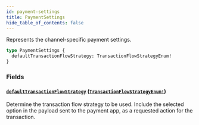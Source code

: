 ```yaml
---
id: payment-settings
title: PaymentSettings
hide_table_of_contents: false
---
```


Represents the channel-specific payment settings.

```graphql
type PaymentSettings {
  defaultTransactionFlowStrategy: TransactionFlowStrategyEnum!
}
```

### Fields

#### [`defaultTransactionFlowStrategy`](#) ([`TransactionFlowStrategyEnum!`](../../../developer/api-reference/enums/transaction-flow-strategy-enum))

Determine the transaction flow strategy to be used. Include the selected option in the payload sent to the payment app, as a requested action for the transaction.
